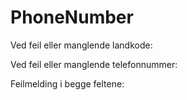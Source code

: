 
<Meta of={PhoneNumberStories} />

# PhoneNumber

<Canvas of={PhoneNumberStories.Standard} />
<Controls of={PhoneNumberStories.Standard}/>

Ved feil eller manglende landkode:
<Canvas of={PhoneNumberStories.ErrorCountryCode} />

Ved feil eller manglende telefonnummer:
<Canvas of={PhoneNumberStories.ErrorNumber} />

Feilmelding i begge feltene:
<Canvas of={PhoneNumberStories.ErrorBoth} />
